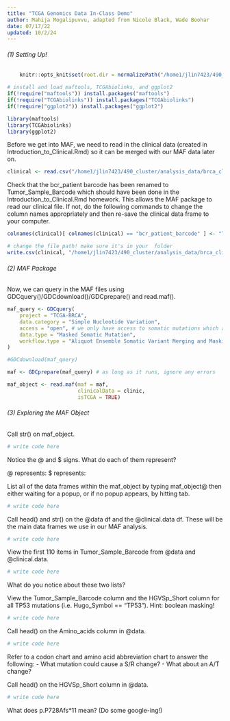 ```yaml
---
title: "TCGA Genomics Data In-Class Demo"
author: Mahija Mogalipuvvu, adapted from Nicole Black, Wade Boohar
date: 07/17/22
updated: 10/2/24
---
```


###### (1) Setting Up! 

```r
    knitr::opts_knit$set(root.dir = normalizePath("/home1/jlin7423/490_cluster/analysis_data")) 
```

```r
# install and load maftools, TCGAbiolinks, and ggplot2
if(!require("maftools")) install.packages("maftools")
if(!require("TCGAbiolinks")) install.packages("TCGAbiolinks")
if(!require("ggplot2")) install.packages("ggplot2")

library(maftools)
library(TCGAbiolinks)
library(ggplot2)
```

Before we get into MAF, we need to read in the clinical data (created in Introduction_to_Clinical.Rmd) so it can be merged with our MAF data later on.

```r
clinical <- read.csv("/home1/jlin7423/490_cluster/analysis_data/brca_clinical_data.csv")
```

Check that the bcr_patient barcode has been renamed to Tumor_Sample_Barcode which should have been done in the Introduction_to_Clinical.Rmd homework. This allows the MAF package to read our clinical file. If not, do the following commands to change the column names appropriately and then re-save the clinical data frame to your computer. 


```r
colnames(clinical)[ colnames(clinical) == "bcr_patient_barcode" ] <- "Tumor_Sample_Barcode"

# change the file path! make sure it's in your  folder
write.csv(clinical, "/home1/jlin7423/490_cluster/analysis_data/brca_clinical_data.csv", row.names = FALSE)
```

###### (2) MAF Package

Now, we can query in the MAF files using GDCquery()/GDCdownload()/GDCprepare() and read.maf(). 

```r
maf_query <- GDCquery(
    project = "TCGA-BRCA", 
    data.category = "Simple Nucleotide Variation", 
    access = "open", # we only have access to somatic mutations which are open access
    data.type = "Masked Somatic Mutation", 
    workflow.type = "Aliquot Ensemble Somatic Variant Merging and Masking"
)

#GDCdownload(maf_query)

maf <- GDCprepare(maf_query) # as long as it runs, ignore any errors

maf_object <- read.maf(maf = maf, 
                       clinicalData = clinic,
                       isTCGA = TRUE)
```

###### (3) Exploring the MAF Object

Call str() on maf_object.

```r
# write code here
```

Notice the @ and $ signs. What do each of them represent?

  @ represents:
  $ represents:
  
List all of the data frames within the maf_object by typing maf_object@ then either waiting for a popup, or if no popup appears, by hitting tab.

```r
# write code here
```

Call head() and str() on the @data df and the @clinical.data df. These will be the main data frames we use in our MAF analysis.

```r
# write code here
```

View the first 110 items in Tumor_Sample_Barcode from @data and @clinical.data.

```r
# write code here
```

What do you notice about these two lists?

View the Tumor_Sample_Barcode column and the HGVSp_Short column for all TP53 mutations (i.e. Hugo_Symbol == "TP53"). Hint: boolean masking!

```r
# write code here
```

Call head() on the Amino_acids column in @data.

```r
# write code here
```
Refer to a codon chart and amino acid abbreviation chart to answer the following:
 - What mutation could cause a S/R change?
 - What about an A/T change?

Call head() on the HGVSp_Short column in @data.

```r
# write code here
```

What does p.P728Afs*11 mean? (Do some google-ing!)

